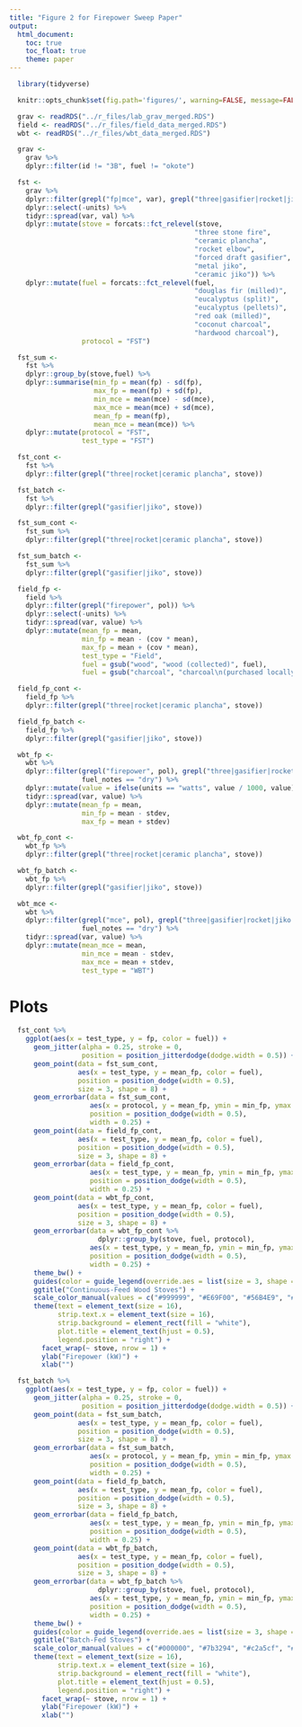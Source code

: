 ```yaml
---
title: "Figure 2 for Firepower Sweep Paper"
output:
  html_document:
    toc: true
    toc_float: true
    theme: paper
---
```


```r
  library(tidyverse)
```

```r
  knitr::opts_chunk$set(fig.path='figures/', warning=FALSE, message=FALSE, cache=FALSE, echo=FALSE)
```

```r
  grav <- readRDS("../r_files/lab_grav_merged.RDS")
  field <- readRDS("../r_files/field_data_merged.RDS")
  wbt <- readRDS("../r_files/wbt_data_merged.RDS")
```

```r
  grav <-
    grav %>%
    dplyr::filter(id != "3B", fuel != "okote")
```

```r
  fst <- 
    grav %>%
    dplyr::filter(grepl("fp|mce", var), grepl("three|gasifier|rocket|jiko|ceramic", stove)) %>%
    dplyr::select(-units) %>%
    tidyr::spread(var, val) %>%
    dplyr::mutate(stove = forcats::fct_relevel(stove,
                                              "three stone fire",
                                              "ceramic plancha",
                                              "rocket elbow",
                                              "forced draft gasifier",
                                              "metal jiko",
                                              "ceramic jiko")) %>%
    dplyr::mutate(fuel = forcats::fct_relevel(fuel,
                                              "douglas fir (milled)",
                                              "eucalyptus (split)",
                                              "eucalyptus (pellets)",
                                              "red oak (milled)",
                                              "coconut charcoal",
                                              "hardwood charcoal"),
                  protocol = "FST")

  fst_sum <-
    fst %>%
    dplyr::group_by(stove,fuel) %>%
    dplyr::summarise(min_fp = mean(fp) - sd(fp),
                     max_fp = mean(fp) + sd(fp),
                     min_mce = mean(mce) - sd(mce),
                     max_mce = mean(mce) + sd(mce),
                     mean_fp = mean(fp),
                     mean_mce = mean(mce)) %>%
    dplyr::mutate(protocol = "FST",
                  test_type = "FST")
```

```r
  fst_cont <-
    fst %>%
    dplyr::filter(grepl("three|rocket|ceramic plancha", stove))

  fst_batch <-
    fst %>%
    dplyr::filter(grepl("gasifier|jiko", stove))
```

```r
  fst_sum_cont <-
    fst_sum %>%
    dplyr::filter(grepl("three|rocket|ceramic plancha", stove))

  fst_sum_batch <-
    fst_sum %>%
    dplyr::filter(grepl("gasifier|jiko", stove))
```

```r
  field_fp <- 
    field %>%
    dplyr::filter(grepl("firepower", pol)) %>%
    dplyr::select(-units) %>%
    tidyr::spread(var, value) %>%
    dplyr::mutate(mean_fp = mean,
                  min_fp = mean - (cov * mean),
                  max_fp = mean + (cov * mean),
                  test_type = "Field",
                  fuel = gsub("wood", "wood (collected)", fuel),
                  fuel = gsub("charcoal", "charcoal\n(purchased locally)", fuel)) 
```

```r
  field_fp_cont <- 
    field_fp %>%
    dplyr::filter(grepl("three|rocket|ceramic plancha", stove))

  field_fp_batch <- 
    field_fp %>%
    dplyr::filter(grepl("gasifier|jiko", stove))
```

```r
  wbt_fp <- 
    wbt %>%
    dplyr::filter(grepl("firepower", pol), grepl("three|gasifier|rocket|jiko|ceramic", stove),
                  fuel_notes == "dry") %>%
    dplyr::mutate(value = ifelse(units == "watts", value / 1000, value)) %>%
    tidyr::spread(var, value) %>%
    dplyr::mutate(mean_fp = mean,
                  min_fp = mean - stdev,
                  max_fp = mean + stdev)
```

```r
  wbt_fp_cont <- 
    wbt_fp %>%
    dplyr::filter(grepl("three|rocket|ceramic plancha", stove))

  wbt_fp_batch <- 
    wbt_fp %>%
    dplyr::filter(grepl("gasifier|jiko", stove))
```

```r
  wbt_mce <- 
    wbt %>%
    dplyr::filter(grepl("mce", pol), grepl("three|gasifier|rocket|jiko|ceramic", stove),
                  fuel_notes == "dry") %>%
    tidyr::spread(var, value) %>%
    dplyr::mutate(mean_mce = mean,
                  min_mce = mean - stdev,
                  max_mce = mean + stdev,
                  test_type = "WBT")
```

# Plots

```r
  fst_cont %>%
    ggplot(aes(x = test_type, y = fp, color = fuel)) +
      geom_jitter(alpha = 0.25, stroke = 0,
                  position = position_jitterdodge(dodge.width = 0.5)) +
      geom_point(data = fst_sum_cont,
                 aes(x = test_type, y = mean_fp, color = fuel),
                 position = position_dodge(width = 0.5),
                 size = 3, shape = 8) +
      geom_errorbar(data = fst_sum_cont,
                    aes(x = protocol, y = mean_fp, ymin = min_fp, ymax = max_fp),
                    position = position_dodge(width = 0.5),
                    width = 0.25) +
      geom_point(data = field_fp_cont,
                 aes(x = test_type, y = mean_fp, color = fuel),
                 position = position_dodge(width = 0.5),
                 size = 3, shape = 8) +
      geom_errorbar(data = field_fp_cont,
                    aes(x = test_type, y = mean_fp, ymin = min_fp, ymax = max_fp, color = fuel),
                    position = position_dodge(width = 0.5),
                    width = 0.25) +
      geom_point(data = wbt_fp_cont,
                 aes(x = test_type, y = mean_fp, color = fuel),
                 position = position_dodge(width = 0.5),
                 size = 3, shape = 8) +
      geom_errorbar(data = wbt_fp_cont %>%
                      dplyr::group_by(stove, fuel, protocol),
                    aes(x = test_type, y = mean_fp, ymin = min_fp, ymax = max_fp, color = fuel),
                    position = position_dodge(width = 0.5),
                    width = 0.25) +
      theme_bw() +
      guides(color = guide_legend(override.aes = list(size = 3, shape = 8, linetype = 0))) +
      ggtitle("Continuous-Feed Wood Stoves") +
      scale_color_manual(values = c("#999999", "#E69F00", "#56B4E9", "#009E73", "#fb8072")) +
      theme(text = element_text(size = 16),
            strip.text.x = element_text(size = 16),
            strip.background = element_rect(fill = "white"),
            plot.title = element_text(hjust = 0.5),
            legend.position = "right") +
        facet_wrap(~ stove, nrow = 1) +
        ylab("Firepower (kW)") +
        xlab("") 
```

```r
  fst_batch %>%
    ggplot(aes(x = test_type, y = fp, color = fuel)) +
      geom_jitter(alpha = 0.25, stroke = 0,
                  position = position_jitterdodge(dodge.width = 0.5)) +
      geom_point(data = fst_sum_batch,
                 aes(x = test_type, y = mean_fp, color = fuel),
                 position = position_dodge(width = 0.5),
                 size = 3, shape = 8) +
      geom_errorbar(data = fst_sum_batch,
                    aes(x = protocol, y = mean_fp, ymin = min_fp, ymax = max_fp),
                    position = position_dodge(width = 0.5),
                    width = 0.25) +
      geom_point(data = field_fp_batch,
                 aes(x = test_type, y = mean_fp, color = fuel),
                 position = position_dodge(width = 0.5),
                 size = 3, shape = 8) +
      geom_errorbar(data = field_fp_batch,
                    aes(x = test_type, y = mean_fp, ymin = min_fp, ymax = max_fp, color = fuel),
                    position = position_dodge(width = 0.5),
                    width = 0.25) +
      geom_point(data = wbt_fp_batch,
                 aes(x = test_type, y = mean_fp, color = fuel),
                 position = position_dodge(width = 0.5),
                 size = 3, shape = 8) +
      geom_errorbar(data = wbt_fp_batch %>%
                      dplyr::group_by(stove, fuel, protocol),
                    aes(x = test_type, y = mean_fp, ymin = min_fp, ymax = max_fp, color = fuel),
                    position = position_dodge(width = 0.5),
                    width = 0.25) +
      theme_bw() +
      guides(color = guide_legend(override.aes = list(size = 3, shape = 8, linetype = 0))) +
      ggtitle("Batch-Fed Stoves") +
      scale_color_manual(values = c("#000000", "#7b3294", "#c2a5cf", "#a6dba0", "#008837", "#fb8072")) +
      theme(text = element_text(size = 16),
            strip.text.x = element_text(size = 16),
            strip.background = element_rect(fill = "white"),
            plot.title = element_text(hjust = 0.5),
            legend.position = "right") +
        facet_wrap(~ stove, nrow = 1) +
        ylab("Firepower (kW)") +
        xlab("") 
```
